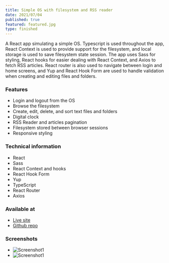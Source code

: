 ```yaml
---
title: Simple OS with filesystem and RSS reader
date: 2021/07/04
published: true
featured: featured.jpg
type: finished
---
```


A React app simulating a simple OS. Typescript is used throughout the app, React Context is used to provide support for the filesystem, and local storage is used to save filesystem state session. The app uses Sass for styling, React hooks for easier dealing with React Context, and Axios to fetch RSS articles. React router is also used to navigate between login and home screens, and Yup and React Hook Form are used to handle validation when creating and editing files and folders.

### Features

- Login and logout from the OS
- Browse the filesystem
- Create, edit, delete, and sort text files and folders
- Digital clock
- RSS Reader and articles pagination
- Filesystem stored between browser sessions
- Responsive styling

### Technical information

- React
- Sass
- React Context and hooks
- React Hook Form
- Yup
- TypeScript
- React Router
- Axios

### Available at

- [Live site](https://labs-ost.herokuapp.com/home)
- [Github repo](https://github.com/ikaem/labs)

### Screenshots

- ![Screenshot1](./screen-1.jpg)
- ![Screenshot1](./screen-2.jpg)
